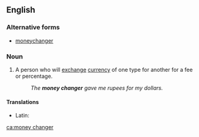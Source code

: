 ==English==

===Alternative forms===
* [[moneychanger]]

===Noun===
{{en-noun}}

# A person who will [[exchange]] [[currency]] of one type for another for a fee or percentage.
#: ''The '''money changer''' gave me rupees for my dollars.''

====Translations====
{{trans-top|person who will exchange currency}}
* Latin: {{t|la|nummularius|m|alt=nummulārius}}
{{trans-mid}}
{{trans-bottom}}

[[ca:money changer]]